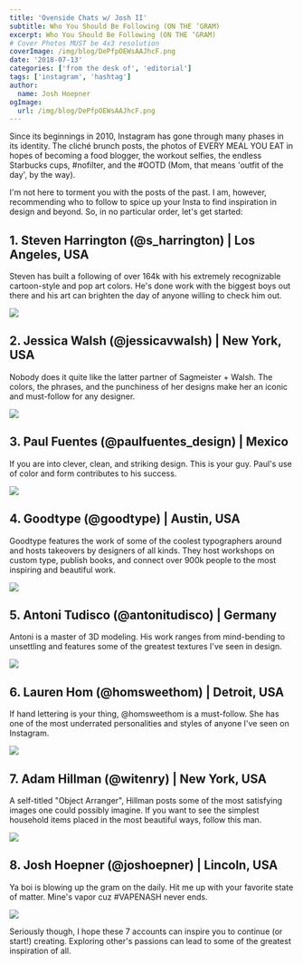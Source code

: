 ```yaml
---
title: 'Ovenside Chats w/ Josh II'
subtitle: Who You Should Be Following (ON THE ‘GRAM)
excerpt: Who You Should Be Following (ON THE ‘GRAM)
# Cover Photos MUST be 4x3 resolution
coverImage: /img/blog/DePfpOEWsAAJhcF.png
date: '2018-07-13'
categories: ['from the desk of', 'editorial']
tags: ['instagram', 'hashtag']
author:
  name: Josh Hoepner
ogImage:
  url: /img/blog/DePfpOEWsAAJhcF.png
---
```


Since its beginnings in 2010, Instagram has gone through many phases in its identity. The cliché brunch posts, the photos of EVERY MEAL YOU EAT in hopes of becoming a food blogger, the workout selfies, the endless Starbucks cups, #nofilter, and the #OOTD (Mom, that means 'outfit of the day', by the way).

I'm not here to torment you with the posts of the past. I am, however, recommending who to follow to spice up your Insta to find inspiration in design and beyond. So, in no particular order, let's get started:

## 1\. Steven Harrington (@s_harrington) | Los Angeles, USA

Steven has built a following of over 164k with his extremely recognizable cartoon-style and pop art colors. He's done work with the biggest boys out there and his art can brighten the day of anyone willing to check him out.

![](https://cdn.pixelbakery.com/img/blog/Harrington5.jpg)

## 2\. Jessica Walsh (@jessicavwalsh) | New York, USA

Nobody does it quite like the latter partner of Sagmeister + Walsh. The colors, the phrases, and the punchiness of her designs make her an iconic and must-follow for any designer.

![](https://cdn.pixelbakery.com/img/blog/Jess123840890_3252019318259734_2038933262115035136_n.jpg)

## 3\. Paul Fuentes (@paulfuentes_design) | Mexico

If you are into clever, clean, and striking design. This is your guy. Paul's use of color and form contributes to his success.

![](https://cdn.pixelbakery.com/img/blog/d60b14d7581b8349ccff4e30bd3d3c68-tape-art-everyday-objects.jpg)

## 4\. Goodtype (@goodtype) | Austin, USA

Goodtype features the work of some of the coolest typographers around and hosts takeovers by designers of all kinds. They host workshops on custom type, publish books, and connect over 900k people to the most inspiring and beautiful work.

![](https://cdn.pixelbakery.com/img/blog/DZdmmC3VAAADnRM.jpg)

## 5\. Antoni Tudisco (@antonitudisco) | Germany

Antoni is a master of 3D modeling. His work ranges from mind-bending to unsettling and features some of the greatest textures I've seen in design.

![](https://cdn.pixelbakery.com/img/blog/DePfpOEWsAAJhcF.png)

## 6\. Lauren Hom (@homsweethom) | Detroit, USA

If hand lettering is your thing, @homsweethom is a must-follow. She has one of the most underrated personalities and styles of anyone I've seen on Instagram.

![](https://cdn.pixelbakery.com/img/blog/lettering-lauren-hom-12.jpg)

## 7\. Adam Hillman (@witenry) | New York, USA

A self-titled "Object Arranger", Hillman posts some of the most satisfying images one could possibly imagine. If you want to see the simplest household items placed in the most beautiful ways, follow this man.

![](https://cdn.pixelbakery.com/img/blog/209559114_495734801687947_2926388170884169095_n.jpg)

## 8\. Josh Hoepner (@joshoepner) | Lincoln, USA

Ya boi is blowing up the gram on the daily. Hit me up with your favorite state of matter. Mine's vapor cuz #VAPENASH never ends.

![](https://cdn.pixelbakery.com/img/blog/nike-react-01-1024x1024.jpg)

Seriously though, I hope these 7 accounts can inspire you to continue (or start!) creating. Exploring other's passions can lead to some of the greatest inspiration of all.
